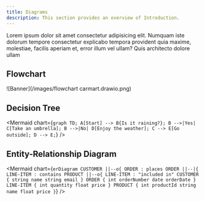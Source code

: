 ```yaml
---
title: Diagrams
description: This section provides an overview of Introduction.
---
```


Lorem ipsum dolor sit amet consectetur adipisicing elit. Numquam iste dolorum tempore consectetur explicabo tempora provident quia maxime, molestiae, facilis aperiam et, error illum vel ullam? Quis architecto dolore ullam

## Flowchart

![Banner](/images/flowchart carmart.drawio.png)

##  Decision Tree

<Mermaid chart={`graph TD;
    A[Start] --> B{Is it raining?};
    B -->|Yes| C[Take an umbrella];
    B -->|No| D[Enjoy the weather];
    C --> E[Go outside];
    D --> E;`} />

## Entity-Relationship Diagram

<Mermaid chart={`erDiagram
    CUSTOMER ||--o{ ORDER : places
    ORDER ||--|{ LINE-ITEM : contains
    PRODUCT ||--o{ LINE-ITEM : "included in"
    CUSTOMER {
        string name
        string email
    }
    ORDER {
        int orderNumber
        date orderDate
    }
    LINE-ITEM {
        int quantity
        float price
    }
    PRODUCT {
        int productId
        string name
        float price
    }`} />